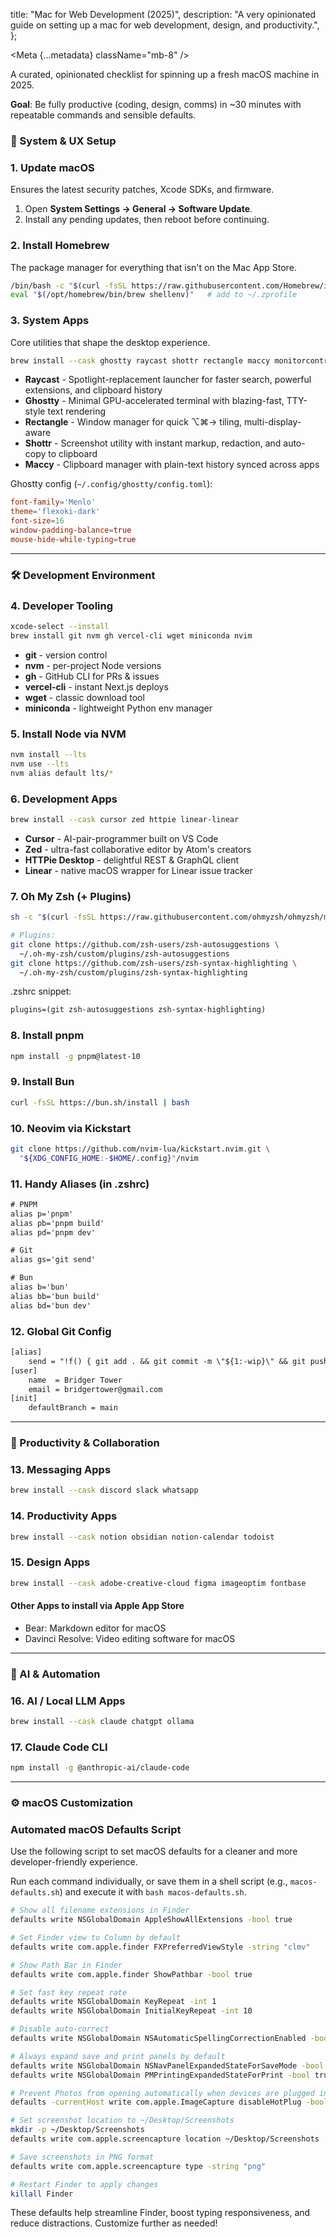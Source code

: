 
  title: "Mac for Web Development (2025)",
  description:
    "A very opinionated guide on setting up a mac for web development, design, and productivity.",
};

<Meta {...metadata} className="mb-8" />

<PostWrapper>

A curated, opinionated checklist for spinning up a fresh macOS machine in 2025.

**Goal**: Be fully productive (coding, design, comms) in ~30 minutes with repeatable commands and sensible defaults.

### 🔧 System & UX Setup

### 1. Update macOS

Ensures the latest security patches, Xcode SDKs, and firmware.

1. Open **System Settings → General → Software Update**.
2. Install any pending updates, then reboot before continuing.

### 2. Install Homebrew

The package manager for everything that isn't on the Mac App Store.

```bash
/bin/bash -c "$(curl -fsSL https://raw.githubusercontent.com/Homebrew/install/HEAD/install.sh)"
eval "$(/opt/homebrew/bin/brew shellenv)"   # add to ~/.zprofile
```

### 3. System Apps

Core utilities that shape the desktop experience.

```bash
brew install --cask ghostty raycast shottr rectangle maccy monitorcontrol
```

- **Raycast** - Spotlight-replacement launcher for faster search, powerful extensions, and clipboard history
- **Ghostty** - Minimal GPU-accelerated terminal with blazing-fast, TTY-style text rendering
- **Rectangle** - Window manager for quick ⌥⌘→ tiling, multi-display-aware
- **Shottr** - Screenshot utility with instant markup, redaction, and auto-copy to clipboard
- **Maccy** - Clipboard manager with plain-text history synced across apps

Ghostty config (`~/.config/ghostty/config.toml`):

```toml
font-family='Menlo'
theme='flexoki-dark'
font-size=16
window-padding-balance=true
mouse-hide-while-typing=true
```

---

### 🛠️ Development Environment

### 4. Developer Tooling

```bash
xcode-select --install
brew install git nvm gh vercel-cli wget miniconda nvim
```

- **git** - version control
- **nvm** - per-project Node versions
- **gh** - GitHub CLI for PRs & issues
- **vercel-cli** - instant Next.js deploys
- **wget** - classic download tool
- **miniconda** - lightweight Python env manager

### 5. Install Node via NVM

```bash
nvm install --lts
nvm use --lts
nvm alias default lts/*
```

### 6. Development Apps

```bash
brew install --cask cursor zed httpie linear-linear
```

- **Cursor** - AI-pair-programmer built on VS Code
- **Zed** - ultra-fast collaborative editor by Atom's creators
- **HTTPie Desktop** - delightful REST & GraphQL client
- **Linear** - native macOS wrapper for Linear issue tracker

### 7. Oh My Zsh (+ Plugins)

```bash
sh -c "$(curl -fsSL https://raw.githubusercontent.com/ohmyzsh/ohmyzsh/master/tools/install.sh)"

# Plugins:
git clone https://github.com/zsh-users/zsh-autosuggestions \
  ~/.oh-my-zsh/custom/plugins/zsh-autosuggestions
git clone https://github.com/zsh-users/zsh-syntax-highlighting \
  ~/.oh-my-zsh/custom/plugins/zsh-syntax-highlighting
```

.zshrc snippet:

```txt
plugins=(git zsh-autosuggestions zsh-syntax-highlighting)
```

### 8. Install pnpm

```bash
npm install -g pnpm@latest-10
```

### 9. Install Bun

```bash
curl -fsSL https://bun.sh/install | bash
```

### 10. Neovim via Kickstart

```bash
git clone https://github.com/nvim-lua/kickstart.nvim.git \
  "${XDG_CONFIG_HOME:-$HOME/.config}"/nvim
```

### 11. Handy Aliases (in .zshrc)

```txt
# PNPM
alias p='pnpm'
alias pb='pnpm build'
alias pd='pnpm dev'

# Git
alias gs='git send'

# Bun
alias b='bun'
alias bb='bun build'
alias bd='bun dev'
```

### 12. Global Git Config

```txt
[alias]
    send = "!f() { git add . && git commit -m \"${1:-wip}\" && git push; }; f"
[user]
    name  = Bridger Tower
    email = bridgertower@gmail.com
[init]
    defaultBranch = main
```

---

### 📡 Productivity & Collaboration

### 13. Messaging Apps

```bash
brew install --cask discord slack whatsapp
```

### 14. Productivity Apps

```bash
brew install --cask notion obsidian notion-calendar todoist
```

### 15. Design Apps

```bash
brew install --cask adobe-creative-cloud figma imageoptim fontbase
```

#### Other Apps to install via Apple App Store

- Bear: Markdown editor for macOS
- Davinci Resolve: Video editing software for macOS

---

### 🤖 AI & Automation

### 16. AI / Local LLM Apps

```bash
brew install --cask claude chatgpt ollama
```

### 17. Claude Code CLI

```bash
npm install -g @anthropic-ai/claude-code
```

---

### ⚙️ macOS Customization

### Automated macOS Defaults Script

Use the following script to set macOS defaults for a cleaner and more developer-friendly experience.

Run each command individually, or save them in a shell script (e.g., `macos-defaults.sh`) and execute it with `bash macos-defaults.sh`.

```bash
# Show all filename extensions in Finder
defaults write NSGlobalDomain AppleShowAllExtensions -bool true

# Set Finder view to Column by default
defaults write com.apple.finder FXPreferredViewStyle -string "clmv"

# Show Path Bar in Finder
defaults write com.apple.finder ShowPathbar -bool true

# Set fast key repeat rate
defaults write NSGlobalDomain KeyRepeat -int 1
defaults write NSGlobalDomain InitialKeyRepeat -int 10

# Disable auto-correct
defaults write NSGlobalDomain NSAutomaticSpellingCorrectionEnabled -bool false

# Always expand save and print panels by default
defaults write NSGlobalDomain NSNavPanelExpandedStateForSaveMode -bool true
defaults write NSGlobalDomain PMPrintingExpandedStateForPrint -bool true

# Prevent Photos from opening automatically when devices are plugged in
defaults -currentHost write com.apple.ImageCapture disableHotPlug -bool true

# Set screenshot location to ~/Desktop/Screenshots
mkdir -p ~/Desktop/Screenshots
defaults write com.apple.screencapture location ~/Desktop/Screenshots

# Save screenshots in PNG format
defaults write com.apple.screencapture type -string "png"

# Restart Finder to apply changes
killall Finder

```

These defaults help streamline Finder, boost typing responsiveness, and reduce distractions. Customize further as needed!

</PostWrapper>
